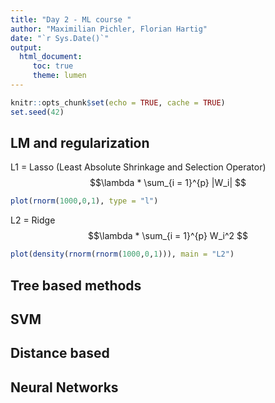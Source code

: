 ```yaml
---
title: "Day 2 - ML course "
author: "Maximilian Pichler, Florian Hartig"
date: "`r Sys.Date()`"
output: 
  html_document:
     toc: true
     theme: lumen
---
```


```r
knitr::opts_chunk$set(echo = TRUE, cache = TRUE)
set.seed(42)
```


## LM and regularization
L1 = Lasso (Least Absolute Shrinkage and Selection Operator)
$$\lambda * \sum_{i = 1}^{p} |W_i| $$
```r
plot(rnorm(1000,0,1), type = "l")
```



L2 = Ridge 
$$\lambda * \sum_{i = 1}^{p} W_i^2 $$
```r
plot(density(rnorm(rnorm(1000,0,1))), main = "L2")
```



## Tree based methods


## SVM

## Distance based

## Neural Networks